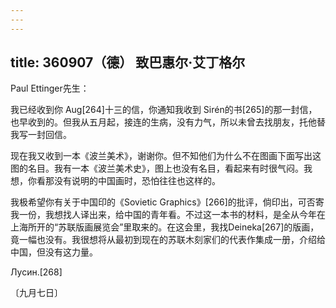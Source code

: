 ```yaml
---
---
---
```

title: 360907（德） 致巴惠尔·艾丁格尔
---




Paul Ettinger先生：

我已经收到你 Aug[264]十三的信，你通知我收到 Sirén的书[265]的那一封信，也早收到的。但我从五月起，接连的生病，没有力气，所以未曾去找朋友，托他替我写一封回信。

现在我又收到一本《波兰美术》，谢谢你。但不知他们为什么不在图画下面写出这图的名目。我有一本《波兰美术史》，图上也没有名目，看起来有时很气闷。我想，你看那没有说明的中国画时，恐怕往往也这样的。

我极希望你有关于中国印的《Sovietic Graphics》[266]的批评，倘印出，可否寄我一份，我想找人译出来，给中国的青年看。不过这一本书的材料，是全从今年在上海所开的“苏联版画展览会”里取来的。在这会里，我找Deineka[267]的版画，竟一幅也没有。我很想将从最初到现在的苏联木刻家们的代表作集成一册，介绍给中国，但没有这力量。

Лусин.[268]

〔九月七日〕